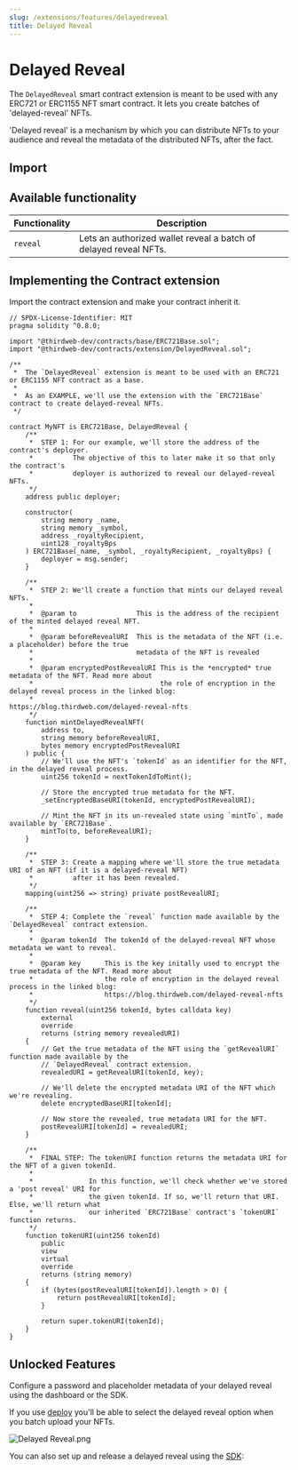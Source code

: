 ```yaml
---
slug: /extensions/features/delayedreveal
title: Delayed Reveal
---
```



# Delayed Reveal

The `DelayedReveal` smart contract extension is meant to be used with any ERC721 or ERC1155 NFT smart contract. It lets you create batches of 'delayed-reveal' NFTs.

'Delayed reveal' is a mechanism by which you can distribute NFTs to your audience and reveal the metadata of the distributed NFTs, after the fact.

<ViewContractCodeButton
  link="https://github.com/thirdweb-dev/contracts/blob/main/contracts/extension/DelayedReveal.sol"
  name="DelayedReveal"
/>

## Import

<ImportSnippet type="extension" category="extension" name="DelayedReveal" />

<div className="row" style={{ marginBottom: 24, flexWrap: 'wrap' }}>
<div className="col col--12" style={{marginTop:16}} >
  <QuickstartCard
    name="Learn More About How Delayed Reveal Works"
    link="https://blog.thirdweb.com/delayed-reveal-nfts"
    image="/assets/icons/drop.png"
  />
</div>

</div>

## Available functionality

| Functionality | Description                                                      |
| ------------- | ---------------------------------------------------------------- |
| `reveal`      | Lets an authorized wallet reveal a batch of delayed reveal NFTs. |

## Implementing the Contract extension

Import the contract extension and make your contract inherit it.

```solidity
// SPDX-License-Identifier: MIT
pragma solidity ^0.8.0;

import "@thirdweb-dev/contracts/base/ERC721Base.sol";
import "@thirdweb-dev/contracts/extension/DelayedReveal.sol";

/**
 *  The `DelayedReveal` extension is meant to be used with an ERC721 or ERC1155 NFT contract as a base.
 *
 *  As an EXAMPLE, we'll use the extension with the `ERC721Base` contract to create delayed-reveal NFTs.
 */

contract MyNFT is ERC721Base, DelayedReveal {
    /**
     *  STEP 1: For our example, we'll store the address of the contract's deployer.
     *          The objective of this to later make it so that only the contract's
     *          deployer is authorized to reveal our delayed-reveal NFTs.
     */
    address public deployer;

    constructor(
        string memory _name,
        string memory _symbol,
        address _royaltyRecipient,
        uint128 _royaltyBps
    ) ERC721Base(_name, _symbol, _royaltyRecipient, _royaltyBps) {
        deployer = msg.sender;
    }

    /**
     *  STEP 2: We'll create a function that mints our delayed reveal NFTs.
     *
     *  @param to               This is the address of the recipient of the minted delayed reveal NFT.
     *
     *  @param beforeRevealURI  This is the metadata of the NFT (i.e. a placeholder) before the true
     *                          metadata of the NFT is revealed
     *
     *  @param encryptedPostRevealURI This is the *encrypted* true metadata of the NFT. Read more about
     *                                the role of encryption in the delayed reveal process in the linked blog:
     *                                https://blog.thirdweb.com/delayed-reveal-nfts
     */
    function mintDelayedRevealNFT(
        address to,
        string memory beforeRevealURI,
        bytes memory encryptedPostRevealURI
    ) public {
        // We'll use the NFT's `tokenId` as an identifier for the NFT, in the delayed reveal process.
        uint256 tokenId = nextTokenIdToMint();

        // Store the encrypted true metadata for the NFT.
        _setEncryptedBaseURI(tokenId, encryptedPostRevealURI);

        // Mint the NFT in its un-revealed state using `mintTo`, made available by `ERC721Base`.
        mintTo(to, beforeRevealURI);
    }

    /**
     *  STEP 3: Create a mapping where we'll store the true metadata URI of an NFT (if it is a delayed-reveal NFT)
     *          after it has been revealed.
     */
    mapping(uint256 => string) private postRevealURI;

    /**
     *  STEP 4: Complete the `reveal` function made available by the `DelayedReveal` contract extension.
     *
     *  @param tokenId  The tokenId of the delayed-reveal NFT whose metadata we want to reveal.
     *
     *  @param key      This is the key initally used to encrypt the true metadata of the NFT. Read more about
     *                  the role of encryption in the delayed reveal process in the linked blog:
     *                  https://blog.thirdweb.com/delayed-reveal-nfts
     */
    function reveal(uint256 tokenId, bytes calldata key)
        external
        override
        returns (string memory revealedURI)
    {
        // Get the true metadata of the NFT using the `getRevealURI` function made available by the
        // `DelayedReveal` contract extension.
        revealedURI = getRevealURI(tokenId, key);

        // We'll delete the encrypted metadata URI of the NFT which we're revealing.
        delete encryptedBaseURI[tokenId];

        // Now store the revealed, true metadata URI for the NFT.
        postRevealURI[tokenId] = revealedURI;
    }

    /**
     *  FINAL STEP: The tokenURI function returns the metadata URI for the NFT of a given tokenId.
     *
     *              In this function, we'll check whether we've stored a 'post reveal' URI for
     *              the given tokenId. If so, we'll return that URI. Else, we'll return what
     *              our inherited `ERC721Base` contract's `tokenURI` function returns.
     */
    function tokenURI(uint256 tokenId)
        public
        view
        virtual
        override
        returns (string memory)
    {
        if (bytes(postRevealURI[tokenId]).length > 0) {
            return postRevealURI[tokenId];
        }

        return super.tokenURI(tokenId);
    }
}
```

## Unlocked Features

Configure a password and placeholder metadata of your delayed reveal using the dashboard or the SDK.

If you use [deploy](/deploy) you'll be able to select the delayed reveal option when you batch upload your NFTs.

![Delayed Reveal.png](../assets/delayed-reveal.png)

You can also set up and release a delayed reveal using the [SDK](/sdk):

<div className="row" style={{ marginBottom: 24, flexWrap: "wrap" }}>
  <div className="col col--12" style={{ marginTop: 16 }}>
    <QuickstartCard
      name="Delayed Reveals in the SDK"
      link="/sdk/advanced-features/delayed-reveal"
      image="/assets/icons/sdks.png"
    />
  </div>
</div>
